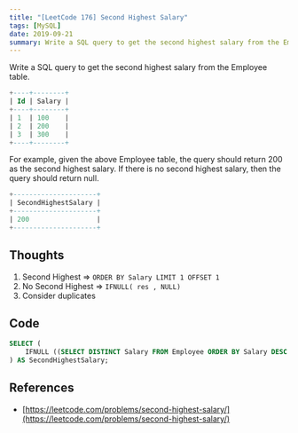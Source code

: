 ```yaml
---
title: "[LeetCode 176] Second Highest Salary"
tags: [MySQL]
date: 2019-09-21
summary: Write a SQL query to get the second highest salary from the Employee table.
---
```


Write a SQL query to get the second highest salary from the Employee table.

```SQL
+----+--------+
| Id | Salary |
+----+--------+
| 1  | 100    |
| 2  | 200    |
| 3  | 300    |
+----+--------+
```

For example, given the above Employee table, the query should return 200 as the second highest salary. If there is no second highest salary, then the query should return null.

```SQL
+---------------------+
| SecondHighestSalary |
+---------------------+
| 200                 |
+---------------------+
```

## Thoughts

1. Second Highest => `ORDER BY Salary LIMIT 1 OFFSET 1`
2. No Second Highest => `IFNULL( res , NULL)`
3. Consider duplicates

## Code

```SQL
SELECT (
    IFNULL ((SELECT DISTINCT Salary FROM Employee ORDER BY Salary DESC LIMIT 1 OFFSET 1), NULL)
) AS SecondHighestSalary;
```

## References

- [https://leetcode.com/problems/second-highest-salary/](https://leetcode.com/problems/second-highest-salary/)

